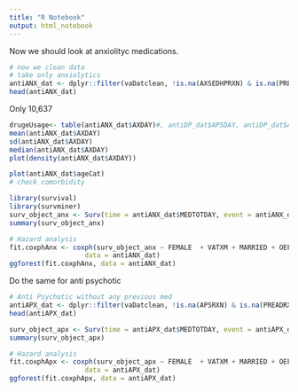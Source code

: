 ```yaml
---
title: "R Notebook"
output: html_notebook
---
```


Now we should look at anxiolityc medications.

```r
# now we clean data
# take only anxiolytics
antiANX_dat <- dplyr::filter(vaDatclean, !is.na(AXSEDHPRXN) & is.na(PREADRX) & is.na(PREAPRX) & is.na(PREAXRX) & is.na(PRESTIRX) & is.na(PREACRX) & is.na(PRELIRX) & is.na(PREOPRX) & is.na(PREPRZRX) & is.na(ADRXN)) 
head(antiANX_dat)
```
Only 10,637

```r
drugeUsage<- table(antiANX_dat$AXDAY)#, antiDP_dat$APSDAY, antiDP_dat$AXDAY, vaDatclean$STIMDAY)
mean(antiANX_dat$AXDAY)
sd(antiANX_dat$AXDAY)
median(antiANX_dat$AXDAY)
plot(density(antiANX_dat$AXDAY))
```

```r
plot(antiANX_dat$ageCat)
# check comorbidity
```

```r
library(survival)
library(survminer)
surv_object_anx <- Surv(time = antiANX_dat$MEDTOTDAY, event = antiANX_dat$MHDROP)
summary(surv_object_anx)
```


```r
# Hazard analysis
fit.coxphAnx <- coxph(surv_object_anx ~ FEMALE  + VATXM + MARRIED + OEFOIF + race + sumComorbidfactor + sumMedCat, 
                   data = antiANX_dat)
ggforest(fit.coxphAnx, data = antiANX_dat)
```



Do the same for anti psychotic
```r
# Anti Psychotic without any previous med
antiAPX_dat <- dplyr::filter(vaDatclean, !is.na(APSRXN) & is.na(PREADRX) & is.na(PREAPRX) & is.na(PREAXRX) & is.na(PRESTIRX) & is.na(PREACRX) & is.na(PRELIRX) & is.na(PREOPRX) & is.na(PREPRZRX) & is.na(ADRXN)) 
head(antiAPX_dat)
```

```r
surv_object_apx <- Surv(time = antiAPX_dat$MEDTOTDAY, event = antiAPX_dat$MHDROP)
summary(surv_object_apx)
```
```r
# Hazard analysis
fit.coxphApx <- coxph(surv_object_apx ~ FEMALE  + VATXM + MARRIED + OEFOIF + race + sumComorbidfactor + sumMedCat, 
                   data = antiAPX_dat)
ggforest(fit.coxphApx, data = antiAPX_dat)
```

